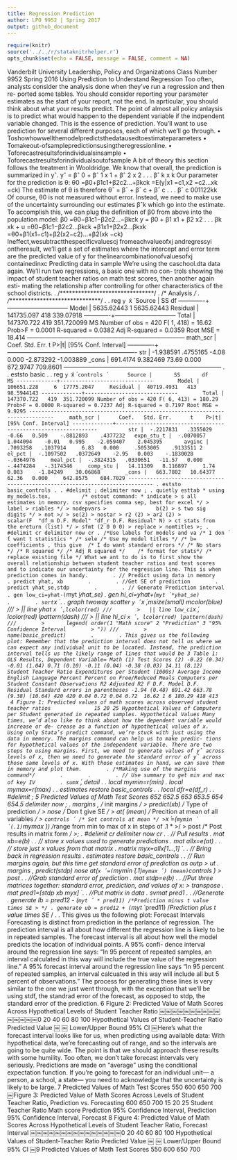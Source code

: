 ```yaml
---
title: Regression Prediction
author: LPO 9952 | Spring 2017
output: github_document
---
```



  
```r
require(knitr)
source('../../r/stataknitrhelper.r')
opts_chunk$set(echo = FALSE, message = FALSE, comment = NA)
```

Vanderbilt University
Leadership, Policy and Organizations Class Number 9952
Spring 2016
Using Prediction to Understand Regression
Too often, analysts consider the analysis done when they’ve run a regression and then re- ported some tables. You should consider reporting your parameter estimates as the start of your report, not the end. In aprticular, you should think about what your results predict. The point of almost all policy anlaysis is to predict what would happen to the dependent variable if the indpendent variable changed. This is the essence of prediction.
You’ll want to use prediction for several different purposes, each of which we’ll go through.
• Toshowhowwellthemodelpredictsthedatausedtoestimateparameters • Tomakeout-ofsamplepredictionsusingtheregressionline.
• Toforecastresultsforindividualsinsample
• Toforecastresultsforindividualsoutofsample
A bit of theory
this section follows the treatment in Wooldridge.
We know that overall, the prediction is summarized in yˆ.
yˆ = βˆ 0 + βˆ 1 x 1 + βˆ 2 x 2 . . . βˆ k x k Our parameter for the prediction is θ:
θ0 =β0+β1c1+β2c2...+βkck =E(y|x1 =c1,x2 =c2...xk =ck)
The estimate of θ is therefore
θˆ = βˆ + βˆ c + βˆ c . . . βˆ c 001122kk
Of course, θ0 is not measured without error. Instead, we need to make use of the uncertainty surrounding our estimates βˆk which go into the estimate.
To accomplish this, we can plug the definition of β0 from above into the population model:
β0 =θ0−β1c1−β2c2...−βkck
y = β0 + β1 x1 + β2 x2 . . . βk xk + u =θ0−β1c1−β2c2...βkck +β1x1+β2x2...βkxk =θ0+β1(x1−c1)+β2(x2−c2)...+β2(xk −ck)
Ineffect,wesubtractthespecificvaluescj fromeachvalueofxj andregressyi ontheresult, we’ll get a set of estimates where the intercept and error term are the predicted value of y for thelinearcombinationofvaluesofxj containedinxc
Predicting data in sample
We’re using the caschool.dta data again. We’ll run two regressions, a basic one with no con- trols showing the impact of student teacher ratios on math test scores, then another again esti- mating the relationship after controlling for other characteristics of the school districts.
. /*******************************/
. /* Analysis */
. /*******************************/
.
. reg `y ́ `x ́
      Source |       SS       df
-------------+------------------------------
       Model |  5635.62443     1  5635.62443
    Residual |  141735.097   418   339.07918
-------------+------------------------------
       Total |  147370.722   419  351.720099
MS
Number of obs = 420 F( 1, 418) = 16.62 Prob>F = 0.0001 R-squared = 0.0382 Adj R-squared = 0.0359 Root MSE = 18.414
------------------------------------------------------------------------------
    math_scr |      Coef.   Std. Err.      t    P>|t|     [95% Conf. Interval]
-------------+----------------------------------------------------------------
         str |  -1.938591   .4755165    -4.08   0.000    -2.873292   -1.003889
       _cons |   691.4174   9.382469    73.69   0.000     672.9747    709.8601
------------------------------------------------------------------------------
.
. eststo  basic
.
. reg `y ́ `x ́ `controls ́
      Source |       SS       df       MS
-------------+------------------------------
       Model |  106651.228     6  17775.2047
    Residual |  40719.4931   413  98.5944143
-------------+------------------------------
       Total |  147370.722   419  351.720099
Number of obs = 420 F( 6, 413) = 180.29 Prob>F = 0.0000 R-squared = 0.7237 Adj R-squared = 0.7197 Root MSE = 9.9295
------------------------------------------------------------------------------
    math_scr |      Coef.   Std. Err.      t    P>|t|     [95% Conf. Interval]
-------------+----------------------------------------------------------------
         str |  -.2217831   .3355029    -0.66   0.509    -.8812893    .4377232
  expn_stu_t |  -.0070057   1.044094    -0.01   0.995    -2.059407    2.045395
      avginc |   .7093258   .1037914     6.83   0.000     .5053005    .9133511
2
      el_pct |  -.1097502   .0372649    -2.95   0.003    -.1830028   -.0364976
    meal_pct |  -.3824315   .0330651   -11.57   0.000    -.4474284   -.3174346
    comp_stu |   14.11309   8.116897     1.74   0.083     -1.84249    30.06868
       _cons |   663.7802   10.64377    62.36   0.000     642.8575    684.7029
------------------------------------------------------------------------------
. eststo basic_controls
.
. #delimit ;
delimiter now ;
. quietly esttab * using my_models.tex,          /* estout command: * indicate
> s all estimates in memory. csv specifies comma sep, best for excel */
>                label
> riables */
> nodepvars
>                b(2)
> s two sig digits */
> not >/
> se(2)
> nostar
> r2 (2)
> ar2 (2)
>                scalar(F  "df_m D.F. Model" "df_r D.F. Residual" N)
> ct stats from the ereturn (list) */
> sfmt (2 0 0 0)
> replace
> nomtitles >;
. #delimit cr
delimiter now cr
.
/*Use labels for models and va
/* I don ́t want t statistics *
/* sele
/* Use my model titles */
/* b= coefficients , this give
 /* I do want standard errors */
/* No stars */
/* R squared */
/* Adj R squared */
   /* format for stats*/
/* replace existing file */
What we ant to do is to first show the overall relationship between student teacher ratios and test scores and to indicate our uncertainty for the regression line. This is when prediction comes in handy.
       . // Predict using data in memory
       . predict yhat, xb
       .
       . //Get SE of prediction
       . predict yhat_se,stdp
       .
       . // Generate Prediction interval
       . gen low_ci=yhat-(`myt ́*yhat_se)
       . gen hi_ci=yhat+(`myt ́*yhat_se)
       .
       . sort `x ́
       .
       . graph twoway scatter `y ́ `x ́,msize(small) mcolor(blue)  ///
       >   || line yhat `x ́,lcolor(red) ///
       >   || line low_ci `x ́, lcolor(red) lpattern(dash) ///
       >   || line hi_ci `x ́, lcolor(red) lpattern(dash) ///
       >       legend( order(1 "Math score" 2 "Prediction" 3 "95% Confidence Interval
       > ")) ///
       >       name(basic_predict)
       .
       .
This gives us the following plot:
Remember that the prediction interval does not tell us where we can expect any individual
unit to be located. Instead, the prediction interval tells us the likely range of lines that would be 3
Table 1: OLS Results, Dependent Variable= Math (1)
Test Scores (2)
-0.22 (0.34)
-0.01 (1.04)
0.71 (0.10)
-0.11 (0.04)
-0.38 (0.03)
14.11 (8.12)
￼￼￼Student Teacher Ratio
Expenditures per Student (1000s)
Average Income
English Language Percent
Percent on Free/Reduced Meals
Computers per Student
Constant Observations
R2
Adjusted R2 F
D.F. Model D.F. Residual
Standard errors in parentheses
-1.94 (0.48)
691.42 663.78 (9.38) (10.64) 420 420
0.04 0.72 0.04 0.72
￼16.62
1 6
180.29 418 413
￼￼4
Figure 1: Predicted values of math scores across observed student teacher ratios
￼￼￼￼￼￼￼￼￼￼￼￼￼15 20 25 Hypothetical Values of Computers per Student
generated in repeated samples.
Hypothetical Values
Many times, we’d also like to think about how the dependent variable would increase or de- crease as a function of hypothetical values of x. Using only Stata’s predict command, we’re stuck with just using the data in memory. The margins command can help us to make predic- tions for hypothetical values of the independent variable.
There are two steps to using margins. First, we need to generate values of yˆ across levels of x, then we need to generate the standard error of yˆ across those same levels of x. With those estimates in hand, we can save them in memory and plot them.
       . /*Making use of the margins command*/
       .
       .
       . // Use summary to get min and max of key IV
       . sum `x ́, detail
       .
       . local mymin=r(min)
       . local mymax=r(max)
       .
       . estimates restore basic_controls
       .
       . local dfr=e(df_r)
       .
       . #delimit ;
5
Predicted Values of Math Test Scores
652 652.5 653 653.5 654 654.5
       delimiter now ;
       . margins , /* init margins */
       >     predict(xb) /* Type of prediction */
       >     nose /* Don ́t give SE */
       >     at( (mean) /* Precition at mean of all variables */
       >     `controls ́ /* Set controls at mean */
> `x ́=(`mymin ́(.1)`mymax ́)) /*range from min to max of x in steps of .1 * >/
> post /* Post results in matrix form */
>;
. #delimit cr
delimiter now cr
.
. // Pull results
. mat xb=e(b)
.
. // store x values used to generate predictions
. mat allx=e(at)
.
. // store just x values from that matrix
. matrix myx=allx[1...,1] ́
.
. // Bring back in regression results
. estimates restore basic_controls
.
. // Run margins again, but this time get standard error of prediction as outp > ut
. margins , predict(stdp) nose at(`x ́=(`mymin ́(.1)`mymax ́) (mean) `controls ́) > post
.
. //Grab standard error of prediction
. mat stdp=e(b)
.
. //Put three matrices together: standard error, prediction, and values of x: > transpose
. mat pred1=[stdp xb myx] ́
.
. //Put matrix in data
. svmat pred1
.
. //Generate
. generate lb = pred12 - (`myt ́ * pred11) /*Prediction minus t value times SE > */
. generate ub = pred12 + (`myt ́* pred11) /*Prediction plus t value times SE */ .
.
This gives us the following plot:
Forecast Intervals
Forecasting is distinct from prediction in the parlance of regression. The prediction interval is all about how different the regression line is likely to be in repeated samples. The forecast interval is all about how well the model predicts the location of individual points. A 95% confi- dence interval around the regression line says: “In 95 percent of repeated samples, an interval calculated in this way will include the true value of the regression line.” A 95% forecast interval around the regression line says “In 95 percent of repeated samples, an interval calcuated in this way will include all but 5 percent of observations.”
The process for generating these lines is very similar to the one we just went through, with the exception that we’ll be using stdf, the standrad error of the forecast, as opposed to stdp, the standard error of the prediction.
6
Figure 2: Predicted Value of Math Scores Across Hypothetical Levels of Student Teacher Ratio
￼￼￼￼￼￼￼￼￼￼￼￼￼￼￼0 20 40 60 80 100 Hypothetical Values of Student-Teacher Ratio
Predicted Value ￼ ￼ Lower/Upper Bound 95% CI
￼Here’s what the forecast interval looks like for us, when predicting using available data:
With hypothetical data, we’re forecasting out of range, and so the intervals are going to be quite wide.
The point is that we should approach these results with some humility. Too often, we don’t take forecast intervals very seriously. Predictions are made on “average” using the conditional expectation function. If you’re going to forecast for an individual unit— a person, a school, a state— you need to acknowledge that the uncertainty is likely to be large.
7
Predicted Values of Math Test Scores
550 600 650 700
￼Figure 3: Predicted Value of Math Scores Across Levels of Student Teacher Ratio, Prediction vs. Forecasting
600 650 700
15 20 25 Student Teacher Ratio
Math score Prediction
95% Confidence Interval, Prediction 95% Confidence Interval, Forecast
8
Figure 4: Predicted Value of Math Scores Across Hypothetical Levels of Student Teacher Ratio, Forecast Interval
￼￼￼￼￼￼￼￼￼￼￼￼￼￼￼0 20 40 60 80 100 Hypothetical Values of Student-Teacher Ratio
Predicted Value ￼ ￼ Lower/Upper Bound 95% CI
￼9
Predicted Values of Math Test Scores
550 600 650 700

